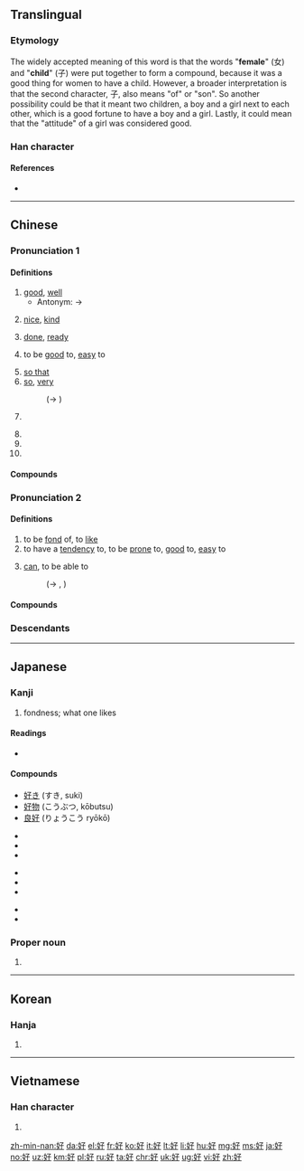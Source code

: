 {{also|女子}}

==Translingual==
{{stroke order|type=animate}}

===Etymology===
{{Han etyl}}
{{Han compound|女|子|t1=woman|t2=child|ls=ic}}

The widely accepted meaning of this word is that the words "'''female'''" (女) and "'''child'''" (子) were put together to form a compound, because it was a good thing for women to have a child. However, a broader interpretation is that the second character, 子, also means "of" or "son". So another possibility could be that it meant two children, a boy and a girl next to each other, which is a good fortune to have a boy and a girl. Lastly, it could mean that the "attitude" of a girl was considered good.

===Han character===
{{Han char|rn=38|rad=女|as=03|sn=6|four=47447|canj=VND|ids=⿰女子}}

====References====
* {{Han ref|kx=0255.110|dkj=06053|dj=0518.120|hdz=21028.010|uh=597D|ud=22909|bh=A66E|bd=42606}}

----

==Chinese==
{{zh-forms}}

===Pronunciation 1===
{{zh-pron
|m=hǎo
|ma=y
|c=hou2
|h=pfs=hó
|mn=hó
|w=2hau
|mc=1
|oc=1,1
|cat=a,adv,v
}}

====Definitions====
{{zh-hanzi}}

# [[good]], [[well]]
#* Antonym: → {{zh-l|壞|bad}}
#: {{zh-usex|你 '''好''' 嗎？|How are you?}}
#: {{zh-usex|真 是 個 '''好''' 主意！|That's a '''good''' idea!}}
# [[nice]], [[kind]]
#: {{zh-usex|他們 對 我 很 '''好'''。|They are very '''kind''' to me.}}
# [[done]], [[ready]]
#: {{zh-usex|我 就 要 '''好''' 了。|I'll be '''ready''' very soon.}}
# to be [[good]] to, [[easy]] to
#: {{zh-usex|這 水龍頭 '''好''' 擰。|This tap turns '''easily'''.}}
# [[so that]]
# [[so]], [[very]]
#: (→ {{zh-l|很}})
#: {{zh-usex|我 個 中文 老師 '''好''' 好 人 㗎！|My Chinese teacher is a '''very''' nice person!|tr=ngo5 go3 zung1 man4 lou5 si1 '''hou2''' hou2 jan4 gaa2!|C-GZ}}
# {{rfdef|lang=zh}}
#: {{zh-l|好吃|delicious}}
#: {{zh-l|好用|a joy to use}}
#: {{zh-l|好聽|pleasurable to listen to}}
# {{non-gloss definition|Particle used after verbs to denote the completion or near-completion of an action.|lang=zh}}
# {{non-gloss definition|Particle denoting agreement, support or wish to terminate a conversation.|lang=zh}}
# {{non-gloss definition|Particle denoting dissatisfaction in ironical sentences.|lang=zh}}

====Compounds====
{{der3
| {{zh-l|好比}}
| {{zh-l|好不}}
| {{zh-l|好不容易}}
| {{zh-l|好吃}}
| {{zh-l|好醜}}
| {{zh-l|好處}}
| {{zh-l|好處費}}
| {{zh-l|好歹}}
| {{zh-l|好的}}
| {{zh-l|好端端}}
| {{zh-l|好多}}
| {{zh-l|好法}}
| {{zh-l|好感}}
| {{zh-l|好過}}
| {{zh-l|好漢}}
| {{zh-l|好好}}
| {{zh-l|好好先生}}
| {{zh-l|好喝}}
| {{zh-l|好話}}
| {{zh-l|好壞}}
| {{zh-l|好貨}}
| {{zh-l|好幾}}
| {{zh-l|好傢伙}}
| {{zh-l|好景不長}}
| {{zh-l|好久}}
| {{zh-l|好看}}
| {{zh-l|好賴}}
| {{zh-l|好了傷疤忘了痛}}
| {{zh-l|好力寶}}
| {{zh-l|好臉}}
| {{zh-l|好馬不吃回頭草}}
| {{zh-l|好孬}}
| {{zh-l|好評}}
| {{zh-l|好氣}}
| {{zh-l|好球}}
| {{zh-l|好兒}}
| {{zh-l|好惹}}
| {{zh-l|好人}}
| {{zh-l|好人好事}}
| {{zh-l|好人家}}
| {{zh-l|好日子}}
| {{zh-l|好容易}}
| {{zh-l|好上加好}}
| {{zh-l|好生}}
| {{zh-l|好聲好氣}}
| {{zh-l|好使}}
| {{zh-l|好事}}
| {{zh-l|好事不出門，惡事傳千里}}
| {{zh-l|好事不宜遲}}
| {{zh-l|好事多磨}}
| {{zh-l|好手}}
| {{zh-l|好受}}
| {{zh-l|好說}}
| {{zh-l|好說歹說}}
| {{zh-l|好說話}}
| {{zh-l|好死}}
| {{zh-l|好似}}
| {{zh-l|好天}}
| {{zh-l|好聽}}
| {{zh-l|好玩}}
| {{zh-l|好聞}}
| {{zh-l|好戲}}
| {{zh-l|好像}}
| {{zh-l|好小子}}
| {{zh-l|好笑}}
| {{zh-l|好些}}
| {{zh-l|好心}}
| {{zh-l|好心不得好報}}
| {{zh-l|好性}}
| {{zh-l|好樣}}
| {{zh-l|好意}}
| {{zh-l|好意思}}
| {{zh-l|好用}}
| {{zh-l|好友}}
| {{zh-l|好運}}
| {{zh-l|好在}}
| {{zh-l|好找}}
| {{zh-l|好轉}}
| {{zh-l|好自為之}}
| {{zh-l|好走}}
| {{zh-l|好食}}
}}

===Pronunciation 2===
{{zh-pron
|m=hào,a=y
|c=hou3
|h=pfs=hau
|mn=hòⁿ
|w=2hau
|mc=2
|oc=2,2
|cat=v
}}

====Definitions====
{{zh-hanzi}}

# to be [[fond]] of, to [[like]]
# to have a [[tendency]] to, to be [[prone]] to, [[good]] to, [[easy]] to
# {{context|dialectal Mandarin|Wu|lang=zh}} [[can]], to be able to
#: (→ {{zh-l|會}}, {{zh-l|可以}})
#: {{zh-usex|儂 '''好''' 流利 個 講 上海話 𠲎？|'''Can''' you speak Shanghainese fluently?|SH}}

====Compounds====
{{der3
| {{zh-l|好吃}}
| {{zh-l|好大喜功}}
| {{zh-l|好動}}
| {{zh-l|好高騖遠}}
| {{zh-l|好客}}
| {{zh-l|好奇}}
| {{zh-l|好強}}
| {{zh-l|好色}}
| {{zh-l|好尚}}
| {{zh-l|好勝}}
| {{zh-l|好事}}
| {{zh-l|好為人師}}
| {{zh-l|好惡}}
| {{zh-l|好行小惠}}
| {{zh-l|好學}}
| {{zh-l|好逸惡勞}}
| {{zh-l|好戰}}
| {{zh-l|好整以暇}}
}}

===Descendants===
{{Sinoxenic-word|好|こう|호|hảo|v2=háo}}

----

==Japanese==

===Kanji===
{{ja-kanji|grade=4|rs=女03}}

# fondness; what one likes

====Readings====
* {{ja-readings|on=[[こう]] (kō)|kun=[[このむ]] ([[好む]], konomu), [[すく]] ([[好く]], suku), [[よい]] (yoi)}}

====Compounds====
* [[好き]] (すき, suki)
* [[好物]] (こうぶつ, kōbutsu)
* [[良好]] (りょうこう ryōkō)
{{top3}}
* {{l|ja|sc=Jpan|愛好|tr=あいこう, aikō}}
* {{l|ja|sc=Jpan|良好|tr=りょうこう, ryōkō}}
* {{l|ja|sc=Jpan|友好|tr=ゆうこう, yūkō}}
{{mid3}}
* {{l|ja|sc=Jpan|嗜好品|tr=しこうひん, shikōhin}}
* {{l|ja|sc=Jpan|好感|tr=こうかん, kōkan}}
* {{l|ja|sc=Jpan|好転|tr=こうてん, kōten}}
{{mid3}}
* {{l|ja|sc=Jpan|好感度|tr=こうかんど, kōkando}}
* {{l|ja|sc=Jpan|好事|tr=こうず, kōzu}}
{{bottom}}

===Proper noun===
{{ja-pos|proper|よしみ}}

# {{given name|male|lang=ja|sort=よしみ}}

----

==Korean==

===Hanja===
{{ko-hanja|hangeul=호|rv=ho|mr=ho}}

# {{defn|lang=ko|sort=女03}}

----

==Vietnamese==

===Han character===
{{vi-hantu|[[hảo]], [[háo]], [[háu]], [[hão]], [[hếu]], [[hiếu]], [[hấu]], [[hẩu]]|rs=女03}}

# {{defn|lang=vi|sort=女03}}

[[zh-min-nan:好]]
[[da:好]]
[[el:好]]
[[fr:好]]
[[ko:好]]
[[it:好]]
[[lt:好]]
[[li:好]]
[[hu:好]]
[[mg:好]]
[[ms:好]]
[[ja:好]]
[[no:好]]
[[uz:好]]
[[km:好]]
[[pl:好]]
[[ru:好]]
[[ta:好]]
[[chr:好]]
[[uk:好]]
[[ug:好]]
[[vi:好]]
[[zh:好]]